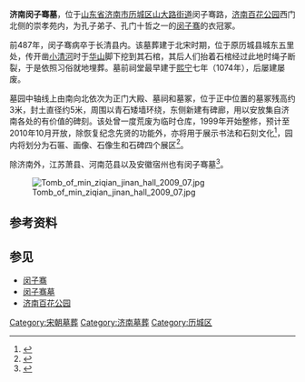 {{文物保护单位
| 级别 = 省级
| 省名 = 山东省
| 图片 = [[File:Tomb_of_min_ziqian_jinan_spirit_way_2009_07.jpg|260px]]<br><small>2004年的闵子骞墓墓冢</small>
| 名称 = 闵子骞墓
| 编号 = 4-193
| 分类 = 古墓葬
| 时代 = 宋
| 所在 = [[济南市|济南市]][[历城区|历城区]]
| 登录 = 2013年10月
}}

'''济南闵子骞墓'''，位于[[山东省|山东省]][[济南市|济南市]][[历城区|历城区]][[山大路街道|山大路街道]]闵子骞路，[[济南百花公园|济南百花公园]]西门北侧的崇孝苑内，为孔子弟子、孔门十哲之一的[[闵损|闵子骞]]的衣冠冢。

前487年，闵子骞病卒于长清县内。该墓葬建于北宋时期，位于原历城县城东五里处，传开凿[[小清河|小清河]]时于[[华不注山|华山]]脚下挖到其石棺，其后人们抬着石棺经过此地时绳子断裂，于是依照习俗就地埋葬。墓前祠堂最早建于[[熙宁|熙宁]]七年（1074年），后屡建屡废。

墓园中轴线上由南向北依次为正门大殿、墓祠和墓冢，位于正中位置的墓冢残高约3米，封土直径约5米，周围以青石矮墙环绕，东侧新建有碑廊，用以安放集自济南各处的有价值的碑刻。该处曾一度荒废为临时仓库，1999年开始整修，预计至2010年10月开放，除恢复纪念先贤的功能外，亦将用于展示书法和石刻文化<ref>{{cite web|url=http://www.jnwh.gov.cn/read.php?Pid=495|title=《闵子骞墓整修五年即将开放》|accessdate=2010-05-21|work=|publisher=济南文化信息网}}{{dead link|date=2018年3月 |bot=InternetArchiveBot |fix-attempted=yes }}</ref>，园内将划分为石匾、画像、石像生和石碑四个展区<ref>{{cite web|url=http://www.dzwww.com/shandong/sdnews/201003/t20100317_5440484.htm|title=《闵子骞墓将“对接”百花公园 将一起免费开放》|accessdate=2010-05-21|work=乔显佳|publisher=大众网-齐鲁晚报|archive-date=2020-08-25|archive-url=https://web.archive.org/web/20200825174321/http://www.dzwww.com/shandong/sdnews/201003/t20100317_5440484.htm|dead-url=no}}</ref>。

除济南外，江苏萧县、河南范县以及安徽宿州也有闵子骞墓<ref>{{cite web|url=http://www.shufa.com/Html/x/2006-6/200662391340.shtml|title=《鞭打芦花车架返的齐鲁孝子 由济南洪楼闵子骞墓感怀》|accessdate=2010-05-21|work=|publisher=中国书法网}}{{Dead link|date=2020年1月 |bot=InternetArchiveBot |fix-attempted=yes }}</ref>。

[[File:Tomb_of_min_ziqian_jinan_hall_2009_07.jpg|thumb]]

==参考资料 ==
{{reflist|2}}
== 参见 ==
*[[闵损|闵子骞]]
*[[闵子骞墓|闵子骞墓]]
*[[济南百花公园|济南百花公园]]

{{济南市境内的山东省文物保护单位}}

[[Category:宋朝墓葬|Category:宋朝墓葬]]
[[Category:济南墓葬|Category:济南墓葬]]
[[Category:历城区|Category:历城区]]